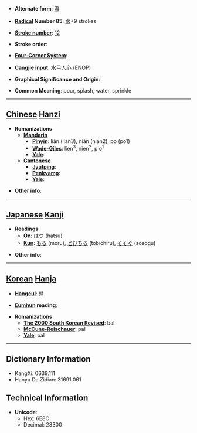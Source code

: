 * '''Alternate form''': [[潑]]

* '''[[Wiktionary:Chinese radical index| Radical]] Number 85''': [[Wiktionary:Chinese radical index 水|水]]+9 strokes

* '''[[Wiktionary:Chinese total strokes index|Stroke number]]''': [[Wiktionary:Chinese total strokes index 12|12]]

* '''Stroke order''': 

* '''[[Wiktionary:Chinese four corner index|Four-Corner System]]''': 

* '''[[Wiktionary:Chinese Cangjie index|Cangjie input]]''': 水弓人心 (ENOP)

* '''Graphical Significance and Origin''': 

* '''Common Meaning''': pour, splash, water, sprinkle

----

== [[Chinese]] [[Hanzi]] ==

* '''Romanizations'''
** '''[[Mandarin]]'''
*** '''[[Pinyin]]''': liǎn (lian3), nián (nian2), pō (po1)
*** '''[[Wade-Giles]]''': lien<sup>3</sup>, nien<sup>2</sup>, p'o<sup>1</sup>
*** '''[[Yale]]''': 
** '''[[Cantonese]]'''
*** '''[[Jyutping]]''':
*** '''[[Penkyamp]]''': 
*** '''[[Yale]]''': 

* '''Other info''': 

----

== [[Japanese]] [[Kanji]] ==

* '''Readings'''
** '''[[On]]''': [[はつ]] (hatsu)
** '''[[Kun]]''': [[もる]] (moru), [[とびちる]] (tobichiru), [[そそぐ]] (sosogu)

* '''Other info''':  

----

== [[Korean]] [[Hanja]] ==

* '''[[Hangeul]]''': 발

* '''[[Eumhun]] reading''': 

* '''Romanizations'''
** '''[[The 2000 South Korean Revised Romanization|The 2000 South Korean Revised]]''': bal
** '''[[McCune-Reischauer]]''': pal
** '''[[Yale]]''': pal

----

== Dictionary Information ==

* KangXi: 0639.111
* Hanyu Da Zidian: 31691.061

== Technical Information ==

* '''Unicode''':
** Hex: 6E8C
** Decimal: 28300